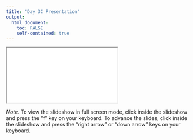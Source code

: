 ```yaml
---
title: "Day 3C Presentation"
output: 
  html_document:
    toc: FALSE
    self-contained: true
---
```


<iframe class="slide-deck" src="slides/slides_3c.html" title="Day 3C Presentation"></iframe>

*Note.* To view the slideshow in full screen mode, click inside the slideshow and press the "f" key on your keyboard. To advance the slides, click inside the slideshow and press the "right arrow" or "down arrow" keys on your keyboard.
